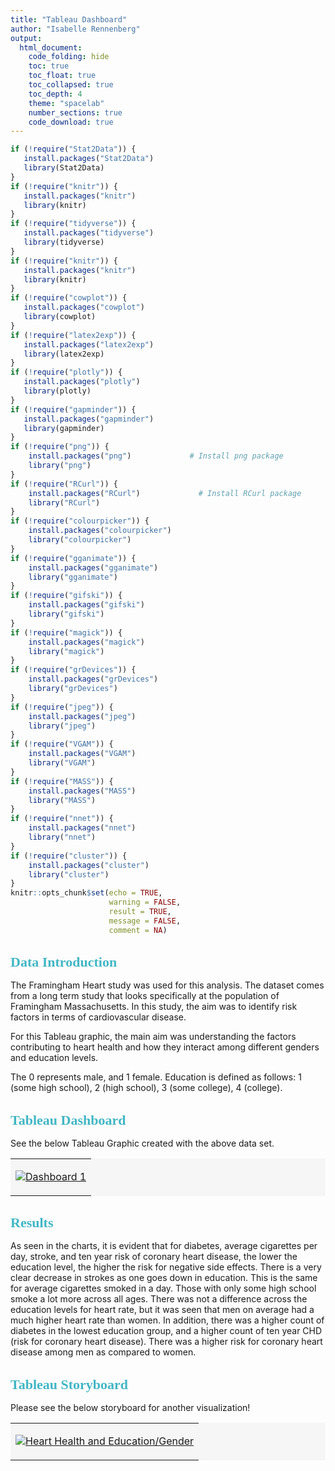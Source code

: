 ---
title: "Tableau Dashboard"
author: "Isabelle Rennenberg"
output: 
  html_document: 
    code_folding: hide
    toc: true
    toc_float: true
    toc_collapsed: true
    toc_depth: 4
    theme: "spacelab"
    number_sections: true
    code_download: true
---  


<style type="text/css">

h1.title {
  font-size: 38px;
  color: #0000FF;
  text-align: center;
}
h4.author { /* Header 4 - and the author and data headers use this too  */
    font-size: 18px;
  font-family: "Times New Roman", Times, serif;
  color: #41b6c4;
  text-align: center;
}
h1 {
    font-size: 22px;
    font-family: "Times New Roman", Times, serif;
    color: #41b6c4;
    text-align: left;
}
</style>


```{r setup, include=FALSE}
if (!require("Stat2Data")) {
   install.packages("Stat2Data")
   library(Stat2Data)
}
if (!require("knitr")) {
   install.packages("knitr")
   library(knitr)
}
if (!require("tidyverse")) {
   install.packages("tidyverse")
   library(tidyverse)
}
if (!require("knitr")) {
   install.packages("knitr")
   library(knitr)
}
if (!require("cowplot")) {
   install.packages("cowplot")
   library(cowplot)
}
if (!require("latex2exp")) {
   install.packages("latex2exp")
   library(latex2exp)
}
if (!require("plotly")) {
   install.packages("plotly")
   library(plotly)
}
if (!require("gapminder")) {
   install.packages("gapminder")
   library(gapminder)
}
if (!require("png")) {
    install.packages("png")             # Install png package
    library("png")
}
if (!require("RCurl")) {
    install.packages("RCurl")             # Install RCurl package
    library("RCurl")
}
if (!require("colourpicker")) {
    install.packages("colourpicker")              
    library("colourpicker")
}
if (!require("gganimate")) {
    install.packages("gganimate")              
    library("gganimate")
}
if (!require("gifski")) {
    install.packages("gifski")              
    library("gifski")
}
if (!require("magick")) {
    install.packages("magick")              
    library("magick")
}
if (!require("grDevices")) {
    install.packages("grDevices")              
    library("grDevices")
}
if (!require("jpeg")) {
    install.packages("jpeg")              
    library("jpeg")
}
if (!require("VGAM")) {
    install.packages("VGAM")              
    library("VGAM")
}
if (!require("MASS")) {
    install.packages("MASS")              
    library("MASS")
}
if (!require("nnet")) {
    install.packages("nnet")              
    library("nnet")
}
if (!require("cluster")) {
    install.packages("cluster")              
    library("cluster")
}
knitr::opts_chunk$set(echo = TRUE,       
                      warning = FALSE,   
                      result = TRUE,   
                      message = FALSE,
                      comment = NA)
```

# Data Introduction 

The Framingham Heart study was used for this analysis. The dataset comes from a long term study that looks specifically at the population of Framingham Massachusetts. In this study, the aim was to identify risk factors in terms of cardiovascular disease. 

For this Tableau graphic, the main aim was understanding the factors contributing to heart health and how they interact among different genders and education levels.

The 0 represents male, and 1 female. Education is defined as follows: 1 (some high school), 2 (high school), 3 (some college), 4 (college). 

# Tableau Dashboard

See the below Tableau Graphic created with the above data set. 

<table border = 0 bordercolor="darkgreen" bgcolor='#f6f6f6'  width=110%  align = center>
<tr>
<td>

<div class='tableauPlaceholder' id='viz1712796544925' style='position: relative'>

<noscript><a href='#'><img alt='Dashboard 1 ' src='https:&#47;&#47;public.tableau.com&#47;static&#47;images&#47;He&#47;HealthAcrossGenderandEducation&#47;Dashboard1&#47;1_rss.png' style='border: none' /></a>

</noscript>
<object class='tableauViz'  style='display:none;'>
<param name='host_url' value='https%3A%2F%2Fpublic.tableau.com%2F' />
<param name='embed_code_version' value='3' /> <param name='site_root' value='' /><param name='name' value='HealthAcrossGenderandEducation&#47;Dashboard1' />
<param name='tabs' value='no' /><param name='toolbar' value='yes' />
<param name='static_image' value='https:&#47;&#47;public.tableau.com&#47;static&#47;images&#47;He&#47;HealthAcrossGenderandEducation&#47;Dashboard1&#47;1.png' />
<param name='animate_transition' value='yes' />
<param name='display_static_image' value='yes' />
<param name='display_spinner' value='yes' />
<param name='display_overlay' value='yes' />
<param name='display_count' value='yes' />
<param name='language' value='en-US' />
<param name='filter' value='publish=yes' />
</object>
</div> 
<script type='text/javascript'>                    var divElement = document.getElementById('viz1712796544925');                    var vizElement = divElement.getElementsByTagName('object')[0];                    if ( divElement.offsetWidth > 800 ) { vizElement.style.minWidth='420px';vizElement.style.maxWidth='1550px';vizElement.style.width='100%';vizElement.style.minHeight='487px';vizElement.style.maxHeight='887px';vizElement.style.height=(divElement.offsetWidth*0.75)+'px';} else if ( divElement.offsetWidth > 500 ) { vizElement.style.minWidth='420px';vizElement.style.maxWidth='1550px';vizElement.style.width='100%';vizElement.style.minHeight='487px';vizElement.style.maxHeight='887px';vizElement.style.height=(divElement.offsetWidth*0.75)+'px';} else { vizElement.style.width='100%';vizElement.style.height='2027px';}                     var scriptElement = document.createElement('script');                    scriptElement.src = 'https://public.tableau.com/javascripts/api/viz_v1.js';                    vizElement.parentNode.insertBefore(scriptElement, vizElement);               
</script>

</td>
</tr>
</table>

# Results

As seen in the charts, it is evident that for diabetes, average cigarettes per day, stroke, and ten year risk of coronary heart disease, the lower the education level, the higher the risk for negative side effects. There is a very clear decrease in strokes as one goes down in education. This is the same for average cigarettes smoked in a day. Those with only some high school smoke a lot more across all ages. There was not a difference across the education levels for heart rate, but it was seen that men on average had a much higher heart rate than women. In addition, there was a higher count of diabetes in the lowest education group, and a higher count of ten year CHD (risk for coronary heart disease). There was a higher risk for coronary heart disease among men as compared to women. 

# Tableau Storyboard

Please see the below storyboard for another visualization! 

<table border = 0 bordercolor="darkgreen" bgcolor='#f6f6f6'  width=110%  align = center>
<tr>
<td>

<div class='tableauPlaceholder' id='viz1712798241675' style='position: relative'>

<noscript><a href='#'><img alt='Heart Health and Education&#47;Gender ' src='https:&#47;&#47;public.tableau.com&#47;static&#47;images&#47;He&#47;HeartHealthandEducationGender&#47;Story1&#47;1_rss.png' style='border: none' /></a>

</noscript>

<object class='tableauViz'  style='display:none;'><param name='host_url' value='https%3A%2F%2Fpublic.tableau.com%2F' />
<param name='embed_code_version' value='3' />
<param name='site_root' value='' />
<param name='name' value='HeartHealthandEducationGender&#47;Story1' />
<param name='tabs' value='no' />
<param name='toolbar' value='yes' />
<param name='static_image' value='https:&#47;&#47;public.tableau.com&#47;static&#47;images&#47;He&#47;HeartHealthandEducationGender&#47;Story1&#47;1.png' />
<param name='animate_transition' value='yes' />
<param name='display_static_image' value='yes' />
<param name='display_spinner' value='yes' />
<param name='display_overlay' value='yes' />
<param name='display_count' value='yes' />
<param name='language' value='en-US' />
<param name='filter' value='publish=yes' />

</object>
</div>               
<script type='text/javascript'>                    
var divElement = document.getElementById('viz1712798241675');                    
var vizElement = divElement.getElementsByTagName('object')[0];                    vizElement.style.width='1016px';vizElement.style.height='991px';                    var scriptElement = document.createElement('script');                    scriptElement.src = 'https://public.tableau.com/javascripts/api/viz_v1.js';                    vizElement.parentNode.insertBefore(scriptElement, vizElement);               
</script>

</td>
</tr>
</table>